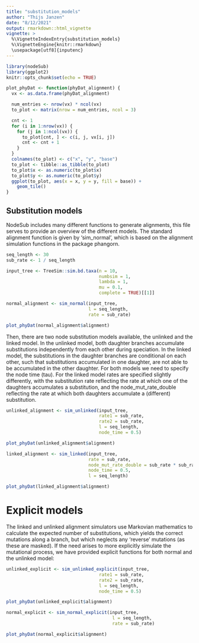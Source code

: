 ```yaml
---
title: "substitution_models"
author: "Thijs Janzen"
date: "8/12/2021"
output: rmarkdown::html_vignette
vignette: >
  %\VignetteIndexEntry{substitution_models}
  %\VignetteEngine{knitr::rmarkdown}
  \usepackage[utf8]{inputenc}
---
```


```r
library(nodeSub)
library(ggplot2)
knitr::opts_chunk$set(echo = TRUE)

plot_phyDat <- function(phyDat_alignment) {
  vx <- as.data.frame(phyDat_alignment)

  num_entries <- nrow(vx) * ncol(vx)
  to_plot <- matrix(nrow = num_entries, ncol = 3)

  cnt <- 1
  for (i in 1:nrow(vx)) {
    for (j in 1:ncol(vx)) {
      to_plot[cnt, ] <- c(i, j, vx[i, j])
      cnt <- cnt + 1
    }
  }
  colnames(to_plot) <- c("x", "y", "base")
  to_plot <- tibble::as_tibble(to_plot)
  to_plot$x <- as.numeric(to_plot$x)
  to_plot$y <- as.numeric(to_plot$y)
  ggplot(to_plot, aes(x = x, y = y, fill = base)) +
    geom_tile()
}

```

## Substitution models
NodeSub includes many different functions to generate alignments, this file 
serves to provide an overview of the different models.
The standard alignment function is given by 'sim_normal', which is based on
the alignment simulation functions in the package phangorn.

```r
seq_length <- 30
sub_rate <- 1 / seq_length

input_tree <- TreeSim::sim.bd.taxa(n = 10,
                                   numbsim = 1,
                                   lambda = 1,
                                   mu = 0.1,
                                   complete = TRUE)[[1]]

normal_alignment <- sim_normal(input_tree,
                               l = seq_length,
                               rate = sub_rate)

plot_phyDat(normal_alignment$alignment)
```

Then, there are two node substitution models available, the unlinked and the linked
model. In the unlinked model, both daughter branches accumulate substitutions 
independently from each other during speciation. In the linked model, the substitutions
in the daughter branches are conditional on each other, such that substitutions accumulated
in one daughter, are not able to be accumulated in the other daughter. 
For both models we need to specify the node time (tau). For the linked model rates are specified
slightly differently, with the substitution rate reflecting the rate at which one of the 
daughters accumulates a substitution, and the node_mut_rate_double reflecting the rate at
which both daughters accumulate a (different) substitution. 

```r
unlinked_alignment <- sim_unlinked(input_tree,
                                   rate1 = sub_rate,
                                   rate2 = sub_rate,
                                   l = seq_length,
                                   node_time = 0.5)

plot_phyDat(unlinked_alignment$alignment)

linked_alignment <- sim_linked(input_tree,
                               rate = sub_rate,
                               node_mut_rate_double = sub_rate * sub_rate,
                               node_time = 0.5,
                               l = seq_length)

plot_phyDat(linked_alignment$alignment)
```


# Explicit models
The linked and unlinked alignment simulators use Markovian mathematics to calculate
the expected number of substitutions, which yields the correct mutations along a branch,
but which neglects any 'reverse' mutations (as these are masked). If the need
arises to more explicitly simulate the mutational process, we have provided explicit
functions for both normal and the unlinked model:

```r
unlinked_explicit <- sim_unlinked_explicit(input_tree,
                                   rate1 = sub_rate,
                                   rate2 = sub_rate,
                                   l = seq_length,
                                   node_time = 0.5)

plot_phyDat(unlinked_explicit$alignment)

normal_explicit <- sim_normal_explicit(input_tree,
                                        l = seq_length,
                                        rate = sub_rate)

plot_phyDat(normal_explicit$alignment)
```

